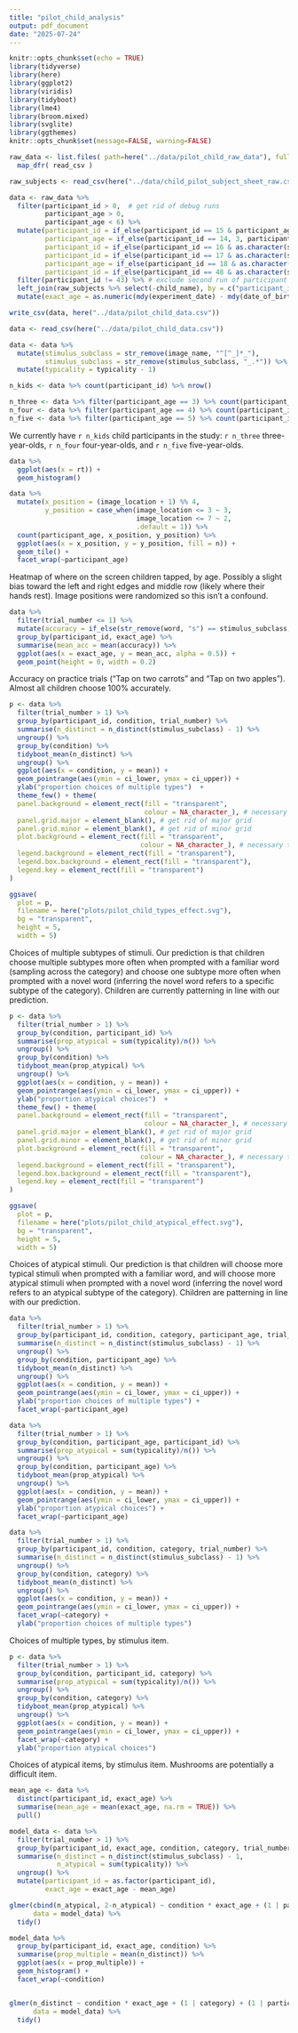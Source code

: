 ```yaml
---
title: "pilot_child_analysis"
output: pdf_document
date: "2025-07-24"
---
```


```r
knitr::opts_chunk$set(echo = TRUE)
library(tidyverse)
library(here)
library(ggplot2)
library(viridis)
library(tidyboot)
library(lme4)
library(broom.mixed)
library(svglite)
library(ggthemes)
knitr::opts_chunk$set(message=FALSE, warning=FALSE)
```

```r
raw_data <- list.files( path=here("../data/pilot_child_raw_data"), full.names=TRUE ) %>% 
  map_dfr( read_csv )

raw_subjects <- read_csv(here("../data/child_pilot_subject_sheet_raw.csv"))

data <- raw_data %>%
  filter(participant_id > 0,  # get rid of debug runs
         participant_age > 0,
         participant_age < 6) %>%
  mutate(participant_id = if_else(participant_id == 15 & participant_age == 4, 14, participant_id), # manually fix errors in age + id logging
         participant_age = if_else(participant_id == 14, 3, participant_age), # all errors reported by RAs and logged correctly in participant sheet
         participant_id = if_else(participant_id == 16 & as.character(session_time) == "15:21:46", 17, participant_id),
         participant_id = if_else(participant_id == 17 & as.character(session_time) == "15:33:15", 18, participant_id),
         participant_age = if_else(participant_id == 18 & as.character(session_time) == "15:33:15", 3, participant_age),
         participant_id = if_else(participant_id == 48 & as.character(session_time) == "14:21:16", 55, participant_id)) %>% # note: we've moved a second participant 48 to subid 55, but this participant currently doesn't have a row in our separate participant sheet
  filter(participant_id != 43) %>% # exclude second run of participant who was run twice
  left_join(raw_subjects %>% select(-child_name), by = c("participant_id" = "sub_id")) %>%
  mutate(exact_age = as.numeric(mdy(experiment_date) - mdy(date_of_birth))/30.43)

write_csv(data, here("../data/pilot_child_data.csv"))
```

```r
data <- read_csv(here("../data/pilot_child_data.csv"))

data <- data %>%
  mutate(stimulus_subclass = str_remove(image_name, "^[^_]*_"),
         stimulus_subclass = str_remove(stimulus_subclass, "_.*")) %>%
  mutate(typicality = typicality - 1)

n_kids <- data %>% count(participant_id) %>% nrow()

n_three <- data %>% filter(participant_age == 3) %>% count(participant_id) %>% nrow()
n_four <- data %>% filter(participant_age == 4) %>% count(participant_id) %>% nrow()
n_five <- data %>% filter(participant_age == 5) %>% count(participant_id) %>% nrow()
```

We currently have `r n_kids` child participants in the study: `r n_three` three-year-olds, `r n_four` four-year-olds, and `r n_five` five-year-olds.

```r
data %>%
  ggplot(aes(x = rt)) +
  geom_histogram()
```

```r
data %>%
  mutate(x_position = (image_location + 1) %% 4,
         y_position = case_when(image_location <= 3 ~ 3,
                                image_location <= 7 ~ 2,
                                .default = 1)) %>% 
  count(participant_age, x_position, y_position) %>% 
  ggplot(aes(x = x_position, y = y_position, fill = n)) +
  geom_tile() +
  facet_wrap(~participant_age)
```

Heatmap of where on the screen children tapped, by age. Possibly a slight bias toward the left and right edges and middle row (likely where their hands rest). Image positions were randomized so this isn't a confound.

```r
data %>%
  filter(trial_number <= 1) %>%
  mutate(accuracy = if_else(str_remove(word, "s") == stimulus_subclass, 1, 0)) %>%
  group_by(participant_id, exact_age) %>%
  summarise(mean_acc = mean(accuracy)) %>% 
  ggplot(aes(x = exact_age, y = mean_acc, alpha = 0.5)) +
  geom_point(height = 0, width = 0.2)
```

Accuracy on practice trials ("Tap on two carrots" and "Tap on two apples"). Almost all children choose 100% accurately.

```r
p <- data %>%
  filter(trial_number > 1) %>%
  group_by(participant_id, condition, trial_number) %>%
  summarise(n_distinct = n_distinct(stimulus_subclass) - 1) %>%
  ungroup() %>%
  group_by(condition) %>%
  tidyboot_mean(n_distinct) %>%
  ungroup() %>%
  ggplot(aes(x = condition, y = mean)) + 
  geom_pointrange(aes(ymin = ci_lower, ymax = ci_upper)) +
  ylab("proportion choices of multiple types")  +
  theme_few() + theme(
  panel.background = element_rect(fill = "transparent",
                                  colour = NA_character_), # necessary to avoid drawing panel outline
  panel.grid.major = element_blank(), # get rid of major grid
  panel.grid.minor = element_blank(), # get rid of minor grid
  plot.background = element_rect(fill = "transparent",
                                 colour = NA_character_), # necessary to avoid drawing plot outline
  legend.background = element_rect(fill = "transparent"),
  legend.box.background = element_rect(fill = "transparent"),
  legend.key = element_rect(fill = "transparent")
)

ggsave(
  plot = p,
  filename = here("plots/pilot_child_types_effect.svg"),
  bg = "transparent",
  height = 5,
  width = 5)
```

Choices of multiple subtypes of stimuli. Our prediction is that children choose multiple subtypes more often when prompted with a familiar word (sampling across the category) and choose one subtype more often when prompted with a novel word (inferring the novel word refers to a specific subtype of the category). Children are currently patterning in line with our prediction.

```r
p <- data %>%
  filter(trial_number > 1) %>%
  group_by(condition, participant_id) %>%
  summarise(prop_atypical = sum(typicality)/n()) %>%
  ungroup() %>%
  group_by(condition) %>%
  tidyboot_mean(prop_atypical) %>%
  ungroup() %>%
  ggplot(aes(x = condition, y = mean)) + 
  geom_pointrange(aes(ymin = ci_lower, ymax = ci_upper)) +
  ylab("proportion atypical choices")  +
  theme_few() + theme(
  panel.background = element_rect(fill = "transparent",
                                  colour = NA_character_), # necessary to avoid drawing panel outline
  panel.grid.major = element_blank(), # get rid of major grid
  panel.grid.minor = element_blank(), # get rid of minor grid
  plot.background = element_rect(fill = "transparent",
                                 colour = NA_character_), # necessary to avoid drawing plot outline
  legend.background = element_rect(fill = "transparent"),
  legend.box.background = element_rect(fill = "transparent"),
  legend.key = element_rect(fill = "transparent")
)

ggsave(
  plot = p,
  filename = here("plots/pilot_child_atypical_effect.svg"),
  bg = "transparent",
  height = 5,
  width = 5)
```

Choices of atypical stimuli. Our prediction is that children will choose more typical stimuli when prompted with a familiar word, and will choose more atypical stimuli when prompted with a novel word (inferring the novel word refers to an atypical subtype of the category). Children are patterning in line with our prediction.

```r
data %>%
  filter(trial_number > 1) %>%
  group_by(participant_id, condition, category, participant_age, trial_number) %>%
  summarise(n_distinct = n_distinct(stimulus_subclass) - 1) %>%
  ungroup() %>%
  group_by(condition, participant_age) %>%
  tidyboot_mean(n_distinct) %>%
  ungroup() %>%
  ggplot(aes(x = condition, y = mean)) + 
  geom_pointrange(aes(ymin = ci_lower, ymax = ci_upper)) +
  ylab("proportion choices of multiple types") +
  facet_wrap(~participant_age)

```

```r
data %>%
  filter(trial_number > 1) %>%
  group_by(condition, participant_age, participant_id) %>%
  summarise(prop_atypical = sum(typicality)/n()) %>%
  ungroup() %>%
  group_by(condition, participant_age) %>%
  tidyboot_mean(prop_atypical) %>%
  ungroup() %>%
  ggplot(aes(x = condition, y = mean)) + 
  geom_pointrange(aes(ymin = ci_lower, ymax = ci_upper)) +
  ylab("proportion atypical choices") +
  facet_wrap(~participant_age)

```

```r
data %>%
  filter(trial_number > 1) %>%
  group_by(participant_id, condition, category, trial_number) %>%
  summarise(n_distinct = n_distinct(stimulus_subclass) - 1) %>%
  ungroup() %>%
  group_by(condition, category) %>%
  tidyboot_mean(n_distinct) %>%
  ungroup() %>%
  ggplot(aes(x = condition, y = mean)) + 
  geom_pointrange(aes(ymin = ci_lower, ymax = ci_upper)) +
  facet_wrap(~category) +
  ylab("proportion choices of multiple types")

```

Choices of multiple types, by stimulus item.

```r
p <- data %>%
  filter(trial_number > 1) %>%
  group_by(condition, participant_id, category) %>%
  summarise(prop_atypical = sum(typicality)/n()) %>%
  ungroup() %>%
  group_by(condition, category) %>%
  tidyboot_mean(prop_atypical) %>% 
  ungroup() %>%
  ggplot(aes(x = condition, y = mean)) + 
  geom_pointrange(aes(ymin = ci_lower, ymax = ci_upper)) +
  facet_wrap(~category) +
  ylab("proportion atypical choices")
```

Choices of atypical items, by stimulus item. Mushrooms are potentially a difficult item.

```r
mean_age <- data %>%
  distinct(participant_id, exact_age) %>%
  summarise(mean_age = mean(exact_age, na.rm = TRUE)) %>%
  pull()

model_data <- data %>%
  filter(trial_number > 1) %>%
  group_by(participant_id, exact_age, condition, category, trial_number) %>%
  summarise(n_distinct = n_distinct(stimulus_subclass) - 1,
            n_atypical = sum(typicality)) %>%
  ungroup() %>%
  mutate(participant_id = as.factor(participant_id),
         exact_age = exact_age - mean_age)

glmer(cbind(n_atypical, 2-n_atypical) ~ condition * exact_age + (1 | participant_id) + (1 | category), family = "binomial",
      data = model_data) %>%
  tidy()
```

```r
model_data %>%
  group_by(participant_id, exact_age, condition) %>%
  summarise(prop_multiple = mean(n_distinct)) %>% 
  ggplot(aes(x = prop_multiple)) +
  geom_histogram() +
  facet_wrap(~condition)


glmer(n_distinct ~ condition * exact_age + (1 | category) + (1 | participant_id), family = "binomial",
      data = model_data) %>%
  tidy()
```
